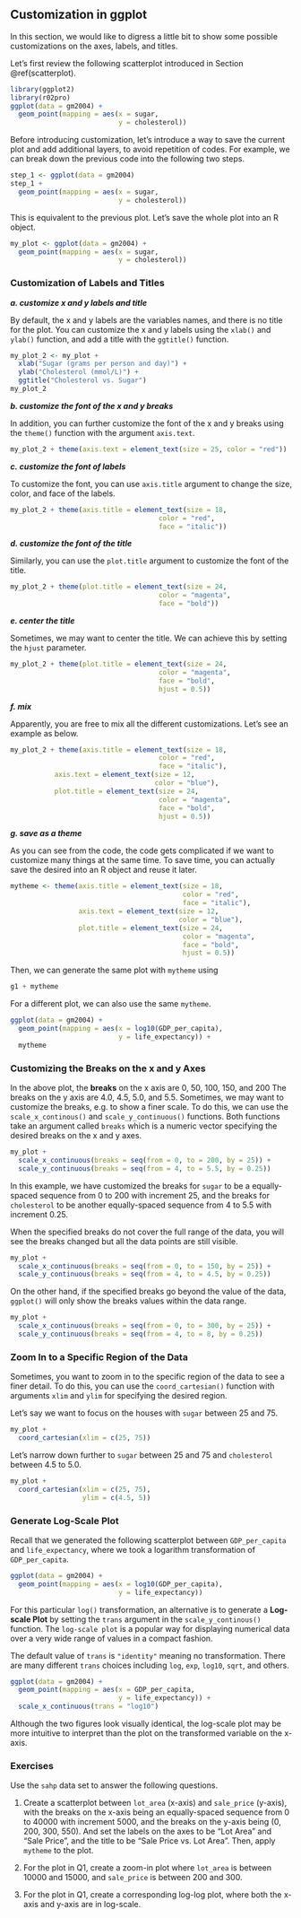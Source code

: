 ## Customization in ggplot {#customization}


In this section, we would like to digress a little bit to show some possible 
customizations on the axes, labels, and titles. 

Let's first review the following scatterplot introduced in Section \@ref(scatterplot).

```r
library(ggplot2)
library(r02pro)
ggplot(data = gm2004) + 
  geom_point(mapping = aes(x = sugar, 
                           y = cholesterol))
```

Before introducing customization, let's introduce a way to save the current plot and add additional layers, to avoid repetition of codes. For example, we can break down the previous code into the following two steps.

```r
step_1 <- ggplot(data = gm2004)
step_1 + 
  geom_point(mapping = aes(x = sugar, 
                           y = cholesterol))
```

This is equivalent to the previous plot. Let's save the whole plot into an R object.

```r
my_plot <- ggplot(data = gm2004) + 
  geom_point(mapping = aes(x = sugar, 
                           y = cholesterol))
```


### Customization of Labels and Titles

***a. customize x and y labels and title***

By default, the x and y labels are the variables names, and there is no title for the plot. You can customize the x and y labels using the `xlab()` and `ylab()` function, and add a title with the `ggtitle()` function. 

```r
my_plot_2 <- my_plot + 
  xlab("Sugar (grams per person and day)") + 
  ylab("Cholesterol (mmol/L)") + 
  ggtitle("Cholesterol vs. Sugar")
my_plot_2
```

***b. customize the font of the x and y breaks***

In addition, you can further customize the font of the x and y breaks using the `theme()` function with the argument `axis.text`.  

```r
my_plot_2 + theme(axis.text = element_text(size = 25, color = "red"))
```


***c. customize the font of labels***

To customize the font, you can use `axis.title` argument to change the size, color, and face of the labels. 
```r
my_plot_2 + theme(axis.title = element_text(size = 18, 
                                     color = "red", 
                                     face = "italic"))
```



***d. customize the font of the title***

Similarly, you can use the `plot.title` argument to customize the font of the title. 

```r
my_plot_2 + theme(plot.title = element_text(size = 24, 
                                     color = "magenta", 
                                     face = "bold"))
```


***e. center the title***

Sometimes, we may want to center the title. We can achieve this by setting the `hjust` parameter. 

```r
my_plot_2 + theme(plot.title = element_text(size = 24, 
                                     color = "magenta", 
                                     face = "bold",
                                     hjust = 0.5)) 
```


***f. mix***

Apparently, you are free to mix all the different customizations. Let's see an example as below.
```r
my_plot_2 + theme(axis.title = element_text(size = 18, 
                                     color = "red", 
                                     face = "italic"), 
           axis.text = element_text(size = 12, 
                                    color = "blue"), 
           plot.title = element_text(size = 24, 
                                     color = "magenta", 
                                     face = "bold", 
                                     hjust = 0.5))
```

***g. save as a theme***

As you can see from the code, the code gets complicated if we want to customize many things at the same time. To save time, you can actually save the desired into an R object and reuse it later. 
```r
mytheme <- theme(axis.title = element_text(size = 18, 
                                           color = "red", 
                                           face = "italic"), 
                 axis.text = element_text(size = 12, 
                                          color = "blue"), 
                 plot.title = element_text(size = 24, 
                                           color = "magenta", 
                                           face = "bold", 
                                           hjust = 0.5))
```

Then, we can generate the same plot with `mytheme` using

```r
g1 + mytheme
```
For a different plot, we can also use the same `mytheme`.

```r
ggplot(data = gm2004) + 
  geom_point(mapping = aes(x = log10(GDP_per_capita), 
                           y = life_expectancy)) +
  mytheme
```


### Customizing the Breaks on the x and y Axes

In the above plot, the **breaks** on the x axis are 0, 50, 100, 150, and 200 The breaks on the y axis are 4.0, 4.5, 5.0, and 5.5. Sometimes, we may want to customize the breaks, e.g. to show a finer scale. To do this, we can use the `scale_x_continous()` and `scale_y_continuous()` functions. Both functions take an argument called `breaks` which is a numeric vector specifying the desired breaks on the x and y axes. 

```r
my_plot +
  scale_x_continuous(breaks = seq(from = 0, to = 200, by = 25)) +
  scale_y_continuous(breaks = seq(from = 4, to = 5.5, by = 0.25))
```

In this example, we have customized the breaks for `sugar` to be a equally-spaced sequence from 0 to 200 with increment 25, and the breaks for `cholesterol` to be another equally-spaced sequence from 4 to 5.5 with increment 0.25.

When the specified breaks do not cover the full range of the data, you will see the breaks changed but all the data points are still visible. 

```r
my_plot +
  scale_x_continuous(breaks = seq(from = 0, to = 150, by = 25)) +
  scale_y_continuous(breaks = seq(from = 4, to = 4.5, by = 0.25))
```

On the other hand, if the specified breaks go beyond the value of the data, `ggplot()` will only show the breaks values within the data range.

```r
my_plot +
  scale_x_continuous(breaks = seq(from = 0, to = 300, by = 25)) +
  scale_y_continuous(breaks = seq(from = 4, to = 8, by = 0.25))
```


### Zoom In to a Specific Region of the Data

Sometimes, you want to zoom in to the specific region of the data to see a finer detail. To do this, you can use the `coord_cartesian()` function with arguments `xlim` and `ylim` for specifying the desired region. 

Let's say we want to focus on the houses with `sugar` between 25 and 75. 

```r
my_plot +
  coord_cartesian(xlim = c(25, 75))
```

Let's narrow down further to `sugar` between 25 and 75 and `cholesterol` between 4.5 to 5.0.

```r
my_plot +
  coord_cartesian(xlim = c(25, 75),
                  ylim = c(4.5, 5))
```

### Generate Log-Scale Plot

Recall that we generated the following scatterplot between `GDP_per_capita` and `life_expectancy`, where we took a logarithm transformation of `GDP_per_capita`. 

```r
ggplot(data = gm2004) + 
  geom_point(mapping = aes(x = log10(GDP_per_capita), 
                           y = life_expectancy))
```

For this particular `log()` transformation, an alternative is to generate a **Log-scale Plot** by setting the `trans` argument in the `scale_y_continous()` function. The `log-scale plot` is a popular way for displaying numerical data over a very wide range of values in a compact fashion. 

The default value of `trans` is `"identity"` meaning no transformation. There are many different `trans` choices including `log`, `exp`, `log10`, `sqrt`, and others.

```r
ggplot(data = gm2004) + 
  geom_point(mapping = aes(x = GDP_per_capita, 
                           y = life_expectancy)) +
  scale_x_continuous(trans = "log10")
```

Although the two figures look visually identical, the log-scale plot may be more intuitive to interpret than the plot on the transformed variable on the x-axis. 



### Exercises

Use the `sahp` data set to answer the following questions.

1. Create a scatterplot between `lot_area` (x-axis) and `sale_price` (y-axis), with the breaks on the x-axis being an equally-spaced sequence from 0 to 40000 with increment 5000, and the breaks on the y-axis being (0, 200, 300, 550). And set the labels on the axes to be "Lot Area" and "Sale Price", and the title to be "Sale Price vs. Lot Area". Then, apply `mytheme` to the plot.

2. For the plot in Q1, create a zoom-in plot where `lot_area` is between 10000 and 15000, and `sale_price` is between 200 and 300. 

3. For the plot in Q1, create a corresponding log-log plot, where both the x-axis and y-axis are in log-scale. 






